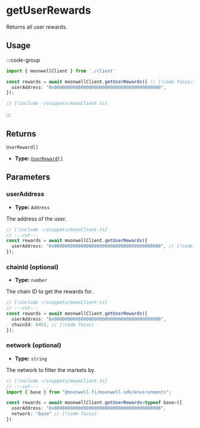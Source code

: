
# getUserRewards

Returns all user rewards.

## Usage

:::code-group

```ts twoslash [example.ts]
import { moonwellClient } from './client'

const rewards = await moonwellClient.getUserRewards({ // [!code focus:3]
  userAddress: "0x0000000000000000000000000000000000000000",
});
```

```ts twoslash [client.ts] filename="client.ts"
// [!include ~/snippets/moonClient.ts]
```

:::

## Returns

```
UserReward[]
```

- **Type:** [`UserReward[]`](/docs/glossary/types#userreward)

## Parameters

### userAddress

- **Type:** `Address`

The address of the user.

```ts twoslash
// [!include ~/snippets/moonClient.ts]
// ---cut---
const rewards = await moonwellClient.getUserRewards({
  userAddress: "0x0000000000000000000000000000000000000000", // [!code focus]
});
```

### chainId (optional)

- **Type:** `number`

The chain ID to get the rewards for.

```ts twoslash
// [!include ~/snippets/moonClient.ts]
// ---cut---
const rewards = await moonwellClient.getUserRewards({
  userAddress: "0x0000000000000000000000000000000000000000",
  chainId: 8453, // [!code focus]
});
```

<OptionalNetworkInfo />

### network (optional)

- **Type:** `string`

The network to filter the markets by.

```ts twoslash
// [!include ~/snippets/moonClient.ts]
// ---cut---
import { base } from "@moonwell-fi/moonwell-sdk/environments";

const rewards = await moonwellClient.getUserRewards<typeof base>({
  userAddress: "0x0000000000000000000000000000000000000000",
  network: "base" // [!code focus]
})
```
